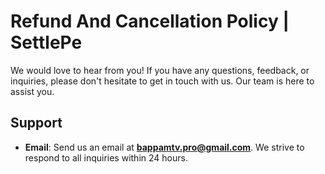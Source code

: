 

# Refund And Cancellation Policy | SettlePe

We would love to hear from you! If you have any questions, feedback, or inquiries, please don't hesitate to get in touch with us. Our team is here to assist you.

## Support

- **Email**: Send us an email at **bappamtv.pro@gmail.com**. We strive to respond to all inquiries within 24 hours.
